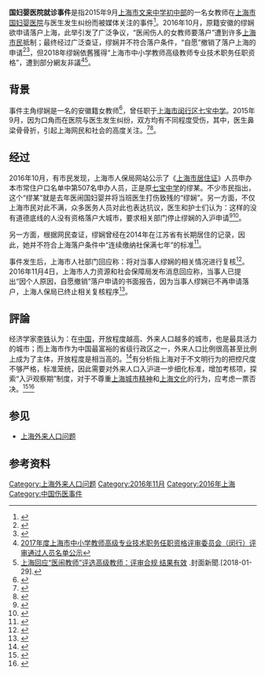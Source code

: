 '''国妇婴医院就诊事件'''是指2015年9月[[上海市文来中学初中部|上海市文来中学初中部]]的一名女教师在[[国际和平妇幼保健院|上海市国妇婴医院]]与医生发生纠纷而被媒体关注的事件<ref>{{cite news | url = http://www.meili.cn/m/view.php?aid=27591 | title = 上海文来中学（七宝中学）女教师缪娴 因殴打医生落户上海遭抵制 | publisher = 美丽网 | date = 2016-11-03 | access-date = 2016-11-22 | archive-url = https://archive.is/20161122080521/http://www.meili.cn/m/view.php?aid=27591 | archive-date = 2016-11-22 | dead-url = yes }}</ref>。2016年10月，原籍安徽的缪娴欲申请落户上海，此举引发了广泛争议，“医闹伤人的女教师要落户”遭到许多[[上海市民|上海市民]]抵制；最终经过广泛查证，缪娴并不符合落户条件，“自愿”撤销了落户上海的申请<ref>{{cite news | url = http://bj.people.com.cn/n2/2016/1103/c233086-29248482.html | title = 女教师殴打医生致尿失禁 欲落户上海遭市民反对 | publisher = 东方网 | date = 2016-11-03 | accessdate = 2016-11-04 | archive-date = 2016-11-04 | archive-url = https://web.archive.org/web/20161104210412/http://bj.people.com.cn/n2/2016/1103/c233086-29248482.html | dead-url = no }}</ref><ref>{{cite news | url = http://news.sina.com.cn/c/2016-11-04/doc-ifxxmyuk5932390.shtml | title = 沪人社局：伤医女教师已“自愿撤销”落户申请 | publisher = 中国青年报 | date = 2016-11-04 | accessdate = 2016-11-04 | archive-date = 2017-10-02 | archive-url = https://web.archive.org/web/20171002165920/http://news.sina.com.cn/c/2016-11-04/doc-ifxxmyuk5932390.shtml | dead-url = no }}</ref>，但2018年缪娴依舊獲得“上海市中小学教师高级教师专业技术职务任职资格”，遭到部分網友非議<ref>[http://www.12333sh.gov.cn/newapp/zc/201801/t20180105_1277219.shtml 2017年度上海市中小学教师高级专业技术职务任职资格评审委员会（闵行）评审通过人员名单公示 ]{{Dead link|date=2020年1月 |bot=InternetArchiveBot |fix-attempted=yes }}</ref><ref>[http://www.thecover.cn/recommend/584700 上海回应“医闹教师”评选高级教师：评审合规 结果有效] {{Wayback|url=http://www.thecover.cn/recommend/584700 |date=20180129200232 }}.封面新聞.[2018-01-29].</ref>。

==背景==
事件主角缪娴是一名的安徽籍女教师<ref>{{Cite book | author = 缪娴：安徽铜陵人| title = 铜陵市区方言音系|location =安徽芜湖| publisher =铜陵书院画报| date =2007年第2期| pages =91| language =中文}}</ref>，曾任职于[[上海市|上海市]][[闵行区|闵行区]][[七宝中学|七宝中学]]。2015年9月，因为口角而在医院与医生发生纠纷，双方均有不同程度受伤，其中，医生鼻梁骨骨折，引起上海网民和社会的高度关注。<ref>{{cite news | url = http://www.mnw.cn/news/shehui/996892.html | title = 上海文来中学女教师打断女医生鼻梁 校长回应:非故意 | publisher = 澎湃新闻网 | date = 2015-09-30 | accessdate = 2016-11-04 | archive-date = 2018-07-04 | archive-url = https://web.archive.org/web/20180704093132/http://www.mnw.cn/news/shehui/996892.html | dead-url = no }}</ref><ref>{{cite news | url = http://www.kankanews.com/a/2015-09-30/0037132600.shtml | title = 国妇婴医生被某中学老师殴打致脑震荡 | publisher = 看看新闻Knews综合 | date = 2015-09-30 | access-date = 2016-11-04 | archive-url = https://web.archive.org/web/20161104204736/http://www.kankanews.com/a/2015-09-30/0037132600.shtml | archive-date = 2016-11-04 | dead-url = yes }}</ref>。

==经过==
2016年10月，有市民发现，上海市人保局网站公示了《[[上海市居住证|上海市居住证]]》人员申办本市常住户口名单中第507名申办人员，正是原[[七宝中学|七宝中学]]的缪某。不少市民指出，这个“缪某”就是去年医闹国妇婴并将当班医生打伤致残的“缪娴”。另一方面，不仅上海市民对此不满，众多医务人员对此也表达抗议，医生和护士们认为：这样的没有道德底线的人没有资格落户大城市，要求相关部门停止缪娴的入沪申请<ref>{{cite news | url = http://news.sohu.com/20161104/n472294053.shtml | title = 女教师殴打医生致尿失禁 打人者欲落户上海遭反对 | publisher = 法制晚报 | date = 2016-11-04 | accessdate = 2016-11-04 | archive-date = 2018-01-28 | archive-url = https://web.archive.org/web/20180128021056/http://news.sohu.com/20161104/n472294053.shtml | dead-url = no }}</ref><ref>{{cite news | url =http://www.jsw.com.cn/site3/jjwb/html/2016-11/04/content_3118623.htm | title =女教师殴打医生致骨折 欲落户上海遭市民反对 | publisher =京江晚报 | date =2016-11-04 | deadurl =yes | archiveurl =https://web.archive.org/web/20161104204706/http://www.jsw.com.cn/site3/jjwb/html/2016-11/04/content_3118623.htm | archivedate =2016-11-04 }}</ref>。

另一方面，根据网民查证，缪娴曾经在2014年在江苏省有长期居住的记录，因此，她并不符合上海落户条件中“连续缴纳社保满七年”的标准<ref>{{Cite book | title = 石太仓市人民检察院：民事判决书|location =江苏省| publisher =太仓市人民检察院（2014）太商初字第0070号| accessdate = 2016-11-04| language =中文}}</ref>。

事件发生后，上海市人社部门回应称：将对当事人缪娴的相关情况进行复核<ref>{{cite news| url = http://v.qq.com/x/cover/qs46zrpj4e27l1r/b0022zgxqvw.html| title = 一女教师申请落户，因曾经打伤医生被举报| publisher = 东方卫视| date = 2016-11-03| accessdate = 2016-11-04| archive-date = 2017-10-09| archive-url = https://web.archive.org/web/20171009193853/https://v.qq.com/x/cover/qs46zrpj4e27l1r/b0022zgxqvw.html| dead-url = no}}</ref>。2016年11月4日，上海市人力资源和社会保障局发布消息回应称，当事人已提出“因个人原因，自愿撤销”落户申请的书面报告，因为当事人缪娴已不再申请落户，上海人保局已终止相关复核程序<ref>{{cite news| url = http://finance.ifeng.com/a/20161104/14986328_0.shtml| title = 曾伤医女教师或落户上海引质疑 当事人已“自愿撤销”落户申请| publisher = 中国新闻网| date = 2016-11-04| accessdate = 2016-11-04| archive-date = 2017-10-09| archive-url = https://web.archive.org/web/20171009093032/http://finance.ifeng.com/a/20161104/14986328_0.shtml| dead-url = no}}</ref>。

==評論==
经济学家[[李铁|李铁]]认为：在[[中国|中国]]，开放程度越高、外来人口越多的城市，也是最具活力的城市；而上海市作为中国最富裕的省级行政区之一，外来人口比例很高甚至比例上成为了主体，开放程度是相当高的。<ref>{{cite web|title=李铁：开放程度越高、外来人口越多 城市才最具活力_手机凤凰网|url=http://ifinance.ifeng.com/15820329/news.shtml?srctag=pc2m|website=ifinance.ifeng.com|access-date=2017-12-23|archive-date=2017-12-23|archive-url=https://web.archive.org/web/20171223102308/http://ifinance.ifeng.com/15820329/news.shtml?srctag=pc2m|dead-url=no}}</ref>有分析指上海对于不文明行为的把控尺度不够严格，标准笼统，因此需要对外来人口入沪进一步细化标准，增加考核项，探索“入沪观察期”制度，对于不尊重[[上海城市精神|上海城市精神]]和[[上海文化|上海文化]]的行为，应考虑一票否决。<ref>{{cite news | url = http://www.kankanews.com/a/2016-11-04/0037752579.shtml | title = 女教师欲上海落户引争议 民意和规则该如何取舍？ | publisher = 看看新闻 | date = 2016-11-04 | accessdate = 2016-11-04 | archive-date = 2017-10-09 | archive-url = https://web.archive.org/web/20171009092725/http://www.kankanews.com/a/2016-11-04/0037752579.shtml | dead-url = no }}</ref><ref>{{cite news | url = http://view.inews.qq.com/a/20161103A049GQ00| title = 打断医生鼻梁骨，女教师落户上海遭到抵制！|publisher = 人民日报 | date = 2016-11-03 }}</ref>

==参见==
*[[上海外来人口问题|上海外来人口问题]]

==参考资料==
{{reflist|2}}

[[Category:上海外来人口问题|Category:上海外来人口问题]]
[[Category:2016年11月|Category:2016年11月]]
[[Category:2016年上海|Category:2016年上海]]
[[Category:中国伤医事件|Category:中国伤医事件]]